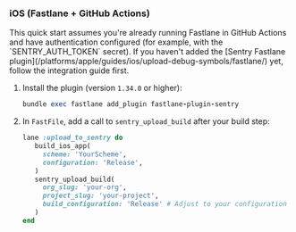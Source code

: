 ### iOS (Fastlane + GitHub Actions)

<Alert level="info">
  This quick start assumes you're already running Fastlane in GitHub Actions and
  have authentication configured (for example, with the `SENTRY_AUTH_TOKEN`
  secret). If you haven't added the [Sentry Fastlane
  plugin](/platforms/apple/guides/ios/upload-debug-symbols/fastlane/) yet,
  follow the integration guide first.
</Alert>

1. Install the plugin (version `1.34.0` or higher):

   ```ruby
   bundle exec fastlane add_plugin fastlane-plugin-sentry
   ```

2. In `FastFile`, add a call to `sentry_upload_build` after your build step:

   ```ruby {filename:Fastfile}
   lane :upload_to_sentry do
      build_ios_app(
        scheme: 'YourScheme',
        configuration: 'Release',
      )
      sentry_upload_build(
        org_slug: 'your-org',
        project_slug: 'your-project',
        build_configuration: 'Release' # Adjust to your configuration
      )
   end
   ```
